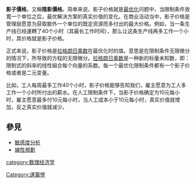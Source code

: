 {{primarysources|time=2019-05-14T15:16:27+00:00}}
{{NoteTA
|G1 = IT
|G2 = Math
|1=zh-tw:最佳化;zh-cn:最適化;
|2=zh-tw:;zh-cn:;
|3=zh-tw:;zh-cn:;
}}

{{Unreferenced |time=2008-12-04T19:03:52+00:00 }}
'''影子價格'''，又稱'''陰影價格'''。简单来说，影子价格就是[[最优化|最优化]]问题中，当限制条件放寬一个单位之后，最优解决方案的真实价值的变化。在商业活动当中，影子价格是管理层愿意为获取额外一个单位的既定资源而多付出的最大价格。例如，当一条生产线已经運轉了40个小时（其最长工作时间），那么让这条生产线再多工作一个小时，其价格就是影子价格。

正式来说，影子价格是[[拉格朗日乘数|拉格朗日乘数]]在最优化时的值。意思是在限制条件无限微分的情况下，所导致的方程的无限微分。[[拉格朗日乘数|拉格朗日乘数]]是一种新的标量未知数，即：限制式的斜率的线性組合每个向量的系数。每一个最优化限制条件都有一个影子价格或者是二元变量。

比如，工人每周最多工作40个小时，影子价格能够告知我们，雇主愿意为工人多工作一个小时所付出的薪水。在人工限制条件下，当影子价格确定为10元每小时，雇主愿意最多付10元每小时，当人工成本小于10元每小时，真实价值就增加，反之真实价值就减少。

==參見==
*[[敏感度分析|敏感度分析]]
*[[線性規劃|線性規劃]]

{{econ-stub}}

[[Category:運籌學|Category:運籌學]]
[[category:数理经济学|category:数理经济学]]
